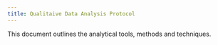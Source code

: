 ```yaml
---
title: Qualitaive Data Analysis Protocol
---
```


This document outlines the analytical tools, methods and techniques.
